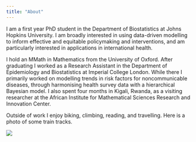 ```yaml
---
title: "About"
---
```


I am a first year PhD student in the Department of Biostatistics at Johns Hopkins University. I am broadly interested in using data-driven modelling to inform effective and equitable policymaking and interventions, and am particularly interested in applications in international health.

I hold an MMath in Mathematics from the University of Oxford. After graduating I worked as a Research Assistant in the Department of Epidemiology and Biostatistics at Imperial College London. While there I primarily worked on modelling trends in risk factors for noncommunicable diseases, through harmonising health survey data with a hierarchical Bayesian model. I also spent four months in Kigali, Rwanda, as a visiting researcher at the African Institute for Mathematical Sciences Research and Innovation Center.

Outside of work I enjoy biking, climbing, reading, and travelling. Here is a photo of some train tracks.

![](track.png)
